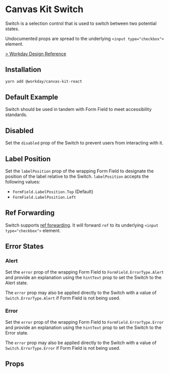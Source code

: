 


<Meta title="Components/Inputs/Switch/React" component={Switch} />

# Canvas Kit Switch

Switch is a selection control that is used to switch between two potential states.

Undocumented props are spread to the underlying `<input type="checkbox">` element.

[> Workday Design Reference](https://design.workday.com/components/inputs/switch)

## Installation

```sh
yarn add @workday/canvas-kit-react
```

## Default Example

Switch should be used in tandem with Form Field to meet accessibility standards.

<ExampleCodeBlock code={Default} />

## Disabled

Set the `disabled` prop of the Switch to prevent users from interacting with it.

<ExampleCodeBlock code={Disabled} />

## Label Position

Set the `labelPosition` prop of the wrapping Form Field to designate the position of the label
relative to the Switch. `labelPosition` accepts the following values:

- `FormField.LabelPosition.Top` (Default)
- `FormField.LabelPosition.Left`

<ExampleCodeBlock code={LabelPosition} />

## Ref Forwarding

Switch supports [ref forwarding](https://reactjs.org/docs/forwarding-refs.html). It will forward
`ref` to its underlying `<input type="checkbox">` element.

<ExampleCodeBlock code={RefForwarding} />

## Error States

### Alert

Set the `error` prop of the wrapping Form Field to `FormField.ErrorType.Alert` and provide an
explanation using the `hintText` prop to set the Switch to the Alert state.

<ExampleCodeBlock code={Alert} />

The `error` prop may also be applied directly to the Switch with a value of `Switch.ErrorType.Alert`
if Form Field is not being used.

### Error

Set the `error` prop of the wrapping Form Field to `FormField.ErrorType.Error` and provide an
explanation using the `hintText` prop to set the Switch to the Error state.

<ExampleCodeBlock code={Error} />

The `error` prop may also be applied directly to the Switch with a value of `Switch.ErrorType.Error`
if Form Field is not being used.

## Props

<ArgsTable of={Switch} />
